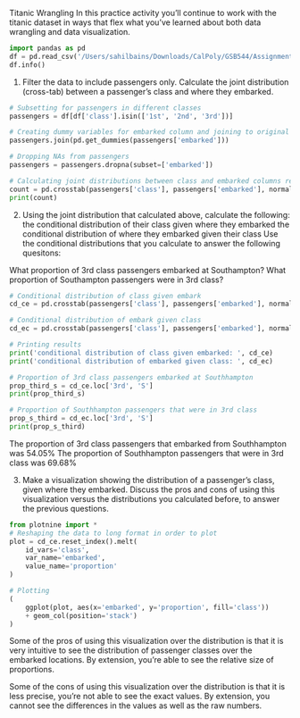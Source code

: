 Titanic Wrangling
In this practice activity you'll continue to work with the titanic dataset in ways that flex what you've learned about both data wrangling and data visualization.


```python
import pandas as pd
df = pd.read_csv('/Users/sahilbains/Downloads/CalPoly/GSB544/Assignments/Assignment2/titanic.csv')
df.info()
```

1. Filter the data to include passengers only. Calculate the joint distribution (cross-tab) between a passenger's class and where they embarked.

```python
# Subsetting for passengers in different classes
passengers = df[df['class'].isin(['1st', '2nd', '3rd'])]

# Creating dummy variables for embarked column and joining to original passengers df
passengers.join(pd.get_dummies(passengers['embarked']))

# Dropping NAs from passengers
passengers = passengers.dropna(subset=['embarked'])

# Calculating joint distributions between class and embarked columns relative to each row
count = pd.crosstab(passengers['class'], passengers['embarked'], normalize='index')
print(count)
```

2. Using the joint distribution that calculated above, calculate the following:
the conditional distribution of their class given where they embarked
the conditional distribution of where they embarked given their class
Use the conditional distributions that you calculate to answer the following quesitons:

What proportion of 3rd class passengers embarked at Southampton?
What proportion of Southampton passengers were in 3rd class?


```python
# Conditional distribution of class given embark
cd_ce = pd.crosstab(passengers['class'], passengers['embarked'], normalize='columns')

# Conditional distribution of embark given class
cd_ec = pd.crosstab(passengers['class'], passengers['embarked'], normalize='index')

# Printing results
print('conditional distribution of class given embarked: ', cd_ce)
print('conditional distribution of embarked given class: ', cd_ec)

# Proportion of 3rd class passengers embarked at Southhampton
prop_third_s = cd_ce.loc['3rd', 'S']
print(prop_third_s)

# Proportion of Southhampton passengers that were in 3rd class
prop_s_third = cd_ec.loc['3rd', 'S']
print(prop_s_third)
```
The proportion of 3rd class passengers that embarked from Southhampton was 54.05%
The proportion of Southhampton passengers that were in 3rd class was 69.68%

3. Make a visualization showing the distribution of a passenger's class, given where they embarked.
Discuss the pros and cons of using this visualization versus the distributions you calculated before, to answer the previous questions.


```python
from plotnine import *
# Reshaping the data to long format in order to plot
plot = cd_ce.reset_index().melt(
    id_vars='class',
    var_name='embarked',
    value_name='proportion'
)

# Plotting
(
    ggplot(plot, aes(x='embarked', y='proportion', fill='class'))
    + geom_col(position='stack')
)

```
Some of the pros of using this visualization over the distribution is that it is very intuitive to see the distribution of passenger classes over the embarked locations. By extension, you're able to see the relative size of proportions.

Some of the cons of using this visualization over the distribution is that it is less precise, you're not able to see the exact values. By extension, you cannot see the differences in the values as well as the raw numbers.